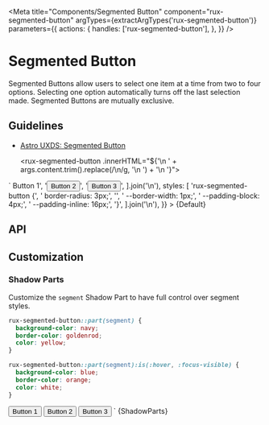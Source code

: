 
<Meta
    title="Components/Segmented Button"
    component="rux-segmented-button"
    argTypes={extractArgTypes('rux-segmented-button')}
    parameters={{
        actions: {
            handles: ['rux-segmented-button'],
        },
    }}
/>

# Segmented Button

Segmented Buttons allow users to select one item at a time from two to four options. Selecting one option automatically turns off the last selection made. Segmented Buttons are mutually exclusive.

## Guidelines

- [Astro UXDS: Segmented Button](https://astrouxds.com/ui-components/segmented-button)

  <rux-segmented-button .innerHTML="${'\n    ' + args.content.trim().replace(/\n/g, '\n    ') + '\n  '}"></rux-segmented-button>
  <style .innerHTML="\n${args.styles.trim()}\n  "></style>
</main>`

<Canvas>
    <Story
        name="Default"
        args={{
            content: [
                '<button>Button 1</button>',
                '<button>Button 2</button>',
                '<button>Button 3</button>',
            ].join('\n'),
            styles: [
                'rux-segmented-button {',
                '  border-radius: 3px;',
                '',
                '  --border-width: 1px;',
                '  --padding-block: 4px;',
                '  --padding-inline: 16px;',
                '}',
            ].join('\n'),
        }}
    >
        {Default}
    </Story>
</Canvas>

## API

<ArgsTable of="rux-segmented-button" />

## Customization

### Shadow Parts

Customize the `segment` Shadow Part to have full control over segment styles.

```css
rux-segmented-button::part(segment) {
  background-color: navy;
  border-color: goldenrod;
  color: yellow;
}

rux-segmented-button::part(segment):is(:hover, :focus-visible) {
  background-color: blue;
  border-color: orange;
  color: white;
}
```

  <rux-segmented-button class="demo-segmented-button-w-shadow-parts">
    <button>Button 1</button>
    <button>Button 2</button>
    <button default-selected>Button 3</button>
  </rux-segmented-button>
  <style .innerHTML="\n${[
    '.demo-segmented-button-w-shadow-parts::part(segment) {',
    '  background-color: navy;',
    '  border-color: goldenrod;',
    '  color: yellow;',
    '}',
    '',
    '.demo-segmented-button-w-shadow-parts::part(segment):is(:hover, :focus-visible) {',
    '  background-color: blue;',
    '  border-color: orange;',
    '  color: white;',
    '}',
  ].join('\n')}\n  "></style>
</main>`

<Canvas>
    <Story name="Shadow Parts">{ShadowParts}</Story>
</Canvas>